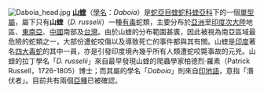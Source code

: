 [[File:Daboia_head.jpg|right]]
'''[[山蝰|山蝰]]'''（[[學名|學名]]：''Daboia''）是[[蛇亞目|蛇亞目]][[蝰蛇科|蝰蛇科]][[蝰亞科|蝰亞科]]下的一個[[單型|單型]][[屬|屬]]，屬下只有'''山蝰'''（''D. russelii''）一種[[毒蛇|有毒]]蛇類，主要分布於[[亞洲|亞洲]]至[[印度次大陸|印度次大陸]]地區、[[東南亞|東南亞]]、[[中國|中國]]南部及[[台灣|台灣]]。由於山蝰的分布範圍甚廣，因此被視為南亞區域最危險的蛇類之一，大部份遭蛇咬傷以及導致死亡的事件都與其有關。山蝰是[[印度|印度]]著名[[四大毒蛇|四大毒蛇]]的其中一員，亦是引發印度境內幾乎所有人類遭蛇咬斃事故的元兇。山蝰的拉丁學名「''D. russelii''」來自最早發現山蝰的爬蟲學家柏德烈·羅素（Patrick Russell，1726-1805）博士；而其屬的學名「''Daboia''」則來自[[印地語|印地語]]，意指「潛伏者」。目前共有兩個[[亞種|亞種]]已被確認。